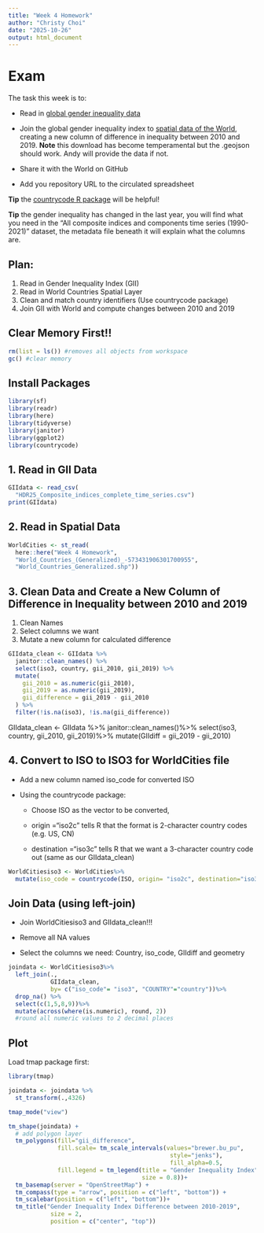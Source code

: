 ```yaml
---
title: "Week 4 Homework"
author: "Christy Choi"
date: "2025-10-26"
output: html_document
---
```


# Exam

The task this week is to:

-   Read in [global gender inequality data](https://hdr.undp.org/data-center/documentation-and-downloads)

-   Join the global gender inequality index to [spatial data of the World](https://hub.arcgis.com/datasets/2b93b06dc0dc4e809d3c8db5cb96ba69_0/explore?location=-2.688200%2C0.000000%2C1.41), creating a new column of difference in inequality between 2010 and 2019. **Note** this download has become temperamental but the .geojson should work. Andy will provide the data if not.

-   Share it with the World on GitHub

-   Add you repository URL to the circulated spreadsheet

**Tip** the [countrycode R package](https://github.com/vincentarelbundock/countrycode) will be helpful!

**Tip** the gender inequality has changed in the last year, you will find what you need in the “All composite indices and components time series (1990-2021)” dataset, the metadata file beneath it will explain what the columns are.

## Plan:

1.  Read in Gender Inequality Index (GII)
2.  Read in World Countries Spatial Layer
3.  Clean and match country identifiers (Use countrycode package)
4.  Join GII with World and compute changes between 2010 and 2019

## Clear Memory First!!

```r
rm(list = ls()) #removes all objects from workspace
gc() #clear memory
```

## Install Packages

```r
library(sf)
library(readr)
library(here)
library(tidyverse)
library(janitor)
library(ggplot2)
library(countrycode)
```

## 1. Read in GII Data

```r
GIIdata <- read_csv(
  "HDR25_Composite_indices_complete_time_series.csv")
print(GIIdata)
```

## 2. Read in Spatial Data

```r
WorldCities <- st_read(
  here::here("Week 4 Homework",
  "World_Countries_(Generalized)_-573431906301700955",
  "World_Countries_Generalized.shp"))
```

## 3. Clean Data and Create a New Column of Difference in Inequality between 2010 and 2019

1.  Clean Names
2.  Select columns we want
3.  Mutate a new column for calculated difference

```r
GIIdata_clean <- GIIdata %>%
  janitor::clean_names() %>%
  select(iso3, country, gii_2010, gii_2019) %>%
  mutate(
    gii_2010 = as.numeric(gii_2010),
    gii_2019 = as.numeric(gii_2019),
    gii_difference = gii_2019 - gii_2010
  ) %>%
  filter(!is.na(iso3), !is.na(gii_difference))
```

GIIdata_clean \<- GIIdata %\>% janitor::clean_names()%\>% select(iso3, country, gii_2010, gii_2019)%\>% mutate(GIIdiff = gii_2019 - gii_2010)

## 4. Convert to ISO to ISO3 for WorldCities file

-   Add a new column named iso_code for converted ISO

-   Using the countrycode package:

    -   Choose ISO as the vector to be converted,

    -   origin ="iso2c" tells R that the format is 2-character country codes (e.g. US, CN)

    -   destination ="iso3c" tells R that we want a 3-character country code out (same as our GIIdata_clean)

```r
WorldCitiesiso3 <- WorldCities%>%
  mutate(iso_code = countrycode(ISO, origin= "iso2c", destination="iso3c"))
```

## Join Data (using left-join)

-   Join WorldCitiesiso3 and GIIdata_clean!!!

-   Remove all NA values

-   Select the columns we need: Country, iso_code, GIIdiff and geometry

```r
joindata <- WorldCitiesiso3%>%
  left_join(.,
            GIIdata_clean, 
            by= c("iso_code"= "iso3", "COUNTRY"="country"))%>%
  drop_na() %>%
  select(c(1,5,8,9))%>%
  mutate(across(where(is.numeric), round, 2))
  #round all numeric values to 2 decimal places
```

## Plot

Load tmap package first:

```r
library(tmap)
```

```r
joindata <- joindata %>%
  st_transform(.,4326)

tmap_mode("view")
```

```r
tm_shape(joindata) + 
  # add polygon layer
  tm_polygons(fill="gii_difference",
              fill.scale= tm_scale_intervals(values="brewer.bu_pu",
                                              style="jenks"),
                                              fill_alpha=0.5,
              fill.legend = tm_legend(title = "Gender Inequality Index", 
                                      size = 0.8))+
  tm_basemap(server = "OpenStreetMap") +
  tm_compass(type = "arrow", position = c("left", "bottom")) + 
  tm_scalebar(position = c("left", "bottom"))+
  tm_title("Gender Inequality Index Difference between 2010-2019", 
            size = 2,
            position = c("center", "top"))
```
